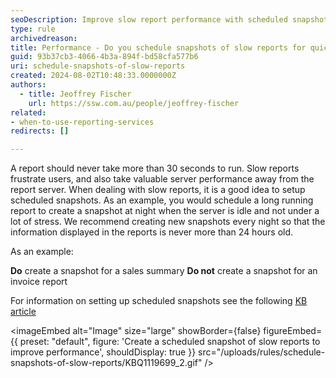 ```yaml
---
seoDescription: Improve slow report performance with scheduled snapshots; create nightly backups for fast, fresh data access.
type: rule
archivedreason:
title: Performance - Do you schedule snapshots of slow reports for quicker access?
guid: 93b37cb3-4066-4b3a-894f-bd58cfa577b6
uri: schedule-snapshots-of-slow-reports
created: 2024-08-02T10:48:33.0000000Z
authors:
  - title: Jeoffrey Fischer
    url: https://ssw.com.au/people/jeoffrey-fischer
related:
- when-to-use-reporting-services
redirects: []

---
```


A report should never take more than 30 seconds to run. Slow reports frustrate users, and also take valuable server performance away from the report server.
When dealing with slow reports, it is a good idea to setup scheduled snapshots. As an example,  you would schedule a long running report to create a snapshot at night when the server is idle and not under a lot of stress. We recommend creating new snapshots every night so that the information displayed in the reports is never more than 24 hours old.

As an example:

**Do** create a snapshot for a sales summary
**Do not** create a snapshot for an invoice report

For information on setting up scheduled snapshots see the following [KB article](http://www.ssw.com.au/ssw/KB/KB.aspx?KBID=Q1119699)


<imageEmbed
  alt="Image"
  size="large"
  showBorder={false}
  figureEmbed={{
    preset: "default",
    figure: 'Create a scheduled snapshot of slow reports to improve performance',
    shouldDisplay: true
  }}
  src="/uploads/rules/schedule-snapshots-of-slow-reports/KBQ1119699_2.gif"
/>
